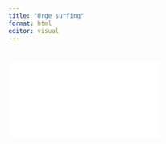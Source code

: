 ```yaml
---
title: "Urge surfing"
format: html
editor: visual
---
```


# 

![](txt_manuals/urge-surfing-handout.pdf)

